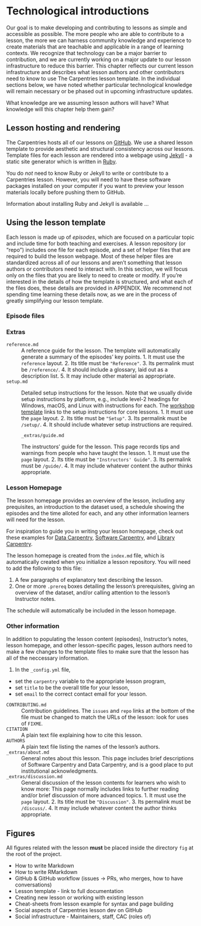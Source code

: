 # Technological introductions

Our goal is to make 
developing and contributing to lessons as simple and accessible
as possible. The more people who are able to contribute to a
lesson, the more we can harness community knowledge and 
experience to create materials that are teachable and applicable
in a range of learning contexts. We recognize that technology
can be a major barrier to contribution, and we are currently 
working on a major update to our lesson infrastructure to reduce
this barrier. This chapter reflects our current lesson
infrastructure and describes what lesson authors and other 
contributors need to know to use The Carpentries lesson template. 
In the individual sections below, we have noted whether particular
technological knowledge will remain necessary or be phased out
in upcoming infrastructure updates. 

What knowledge are we assuming lesson authors will have?
What knowledge will this chapter help them gain?

## Lesson hosting and rendering

The Carpentries hosts all of our lessons on [GitHub](https://github.com). We use a 
shared lesson template to provide aesthetic and structural 
consistency across our lessons. Template files for each lesson are 
rendered into a webpage using [Jekyll](https://jekyllrb.com/) - 
a static site generator which is written in [Ruby](https://www.ruby-lang.org/en/).

You do *not* need to know Ruby or Jekyll to write
or contribute to a Carpentries lesson. However, you will need to 
have these software packages installed on your computer if you
want to preview your lesson materials locally before pushing them
to GitHub.

Information about installing Ruby and Jekyll is available ...

## Using the lesson template

Each lesson is made up of *episodes*, which are focused on a
particular topic and
include time for both teaching and exercises. A lesson repository
(or "repo") includes one file for each episode, 
and a set of helper files that are required to build
the lesson webpage. Most of these helper files are standardized
across all of our lessons and aren't something that lesson
authors or contributors need to interact with. In this section,
we will focus only on the files that you are likely to 
need to create or modify. If you're interested in the details
of how the template is structured, and what each of the files 
does, these details are provided in APPENDIX. We recommend not
spending time learning these details now, as we are in the 
process of greatly simplifying our lesson template. 

### Episode files




### Extras

`reference.md`
:   A reference guide for the lesson.
    The template will automatically generate a summary of the episodes' key points.
    1.  It must use the `reference` layout.
    2.  Its title must be `"Reference"`.
    3.  Its permalink must be `/reference/`.
    4.  It should include a glossary, laid out as a description list.
    5.  It may include other material as appropriate.

`setup.md`
:   Detailed setup instructions for the lesson.
    Note that we usually divide setup instructions by platform,
    e.g.,
    include level-2 headings for Windows, macOS, and Linux
    with instructions for each.
    The [workshop template]({{ site.workshop_repo }})
    links to the setup instructions for core lessons.
    1.  It must use the `page` layout.
    2.  Its title must be `"Setup"`.
    3.  Its permalink must be `/setup/`.
    4.  It should include whatever setup instructions are required.
    
    `_extras/guide.md`
:   The instructors' guide for the lesson.
    This page records tips and warnings from people who have taught the lesson.
    1.  It must use the `page` layout.
    2.  Its title must be `"Instructors' Guide"`.
    3.  Its permalink must be `/guide/`.
    4.  It may include whatever content the author thinks appropriate.

### Lesson Homepage

The lesson homepage provides an overview of the lesson, including
any prequisites, an introduction to the
dataset used, a schedule showing
the episodes and the time alloted for each, and any other
information learners will need for the lesson.

For inspiration to guide you in writing your lesson homepage, 
check out these examples for [Data Carpentry](https://datacarpentry.org/python-ecology-lesson/), [Software Carpentry](http://swcarpentry.github.io/git-novice/), and [Library Carpentry](https://librarycarpentry.org/lc-open-refine/).

The lesson homepage is created from the `index.md` file, which is
automatically created when you initialize a lesson repository. You
will need to add the following to this file: 

1. A few paragraphs of explanatory text describing the lesson. 
1. One or more `.prereq` boxes detailing the lesson's prerequisites, giving an overview of the dataset, and/or calling attention to the lesson's Instructor notes.

The schedule will automatically be included in the lesson homepage. 

### Other information 

In addition to populating the lesson content (episodes), 
Instructor's notes, lesson homepage, and other lesson-specific
pages, lesson authors need to make a few changes to the template
files to make sure that the lesson has all of the neccessary 
information. 

1) In the `_config.yml` file, 
* set the `carpentry` variable to the appropriate lesson program,
* set `title` to be the overall title for your lesson,
* set `email` to the correct contact email for your lesson.

`CONTRIBUTING.md`
:   Contribution guidelines.
    The `issues` and `repo` links at the bottom of the file must be changed
    to match the URLs of the lesson:
    look for uses of `FIXME`.

`CITATION`
:   A plain text file explaining how to cite this lesson.

`AUTHORS`
:   A plain text file listing the names of the lesson's authors.

`_extras/about.md`
:   General notes about this lesson.
    This page includes brief descriptions of Software Carpentry and Data Carpentry,
    and is a good place to put institutional acknowledgments.

`_extras/discussion.md`
:   General discussion of the lesson contents for learners who wish to know more:
    This page normally includes links to further reading
    and/or brief discussion of more advanced topics.
    1.  It must use the `page` layout.
    2.  Its title must be `"Discussion"`.
    3.  Its permalink must be `/discuss/`.
    4.  It may include whatever content the author thinks appropriate.

## Figures

All figures related with the lesson **must** be placed inside the directory `fig` at the root of the project.



* How to write Markdown
* How to write RMarkdown
* GitHub & GitHub workflow (issues → PRs, who merges, how to have conversations)
* Lesson template - link to full documentation
* Creating new lesson or working with existing lesson
* Cheat-sheets from lesson example for syntax and page building 
* Social aspects of Carpentries lesson dev on GitHub
* Social infrastructure - Maintainers, staff, CAC (roles of)


